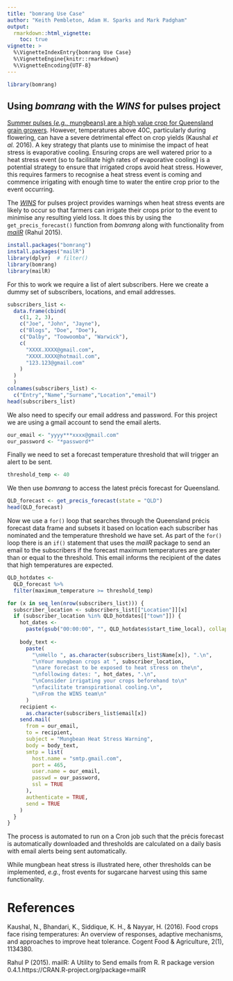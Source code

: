 ```yaml
---
title: "bomrang Use Case"
author: "Keith Pembleton, Adam H. Sparks and Mark Padgham"
output:
  rmarkdown::html_vignette:
    toc: true
vignette: >
  %\VignetteIndexEntry{bomrang Use Case}
  %\VignetteEngine{knitr::rmarkdown}
  %\VignetteEncoding{UTF-8}
---
```


```r
library(bomrang)
```

## Using _bomrang_ with the _WINS_ for pulses project

[Summer pulses (*e.g.*, mungbeans) are a high value crop for Queensland grain growers](http://www.pulseaus.com.au/about/australian-pulse-industry). However,
temperatures above 40C, particularly during flowering, can have a severe
detrimental effect on crop yields (Kaushal *et al.* 2016). A key strategy that
plants use to minimise the impact of heat stress is evaporative cooling.
Ensuring crops are well watered prior to a heat stress event (so to facilitate
high rates of evaporative cooling) is a potential strategy to ensure that
irrigated crops avoid heat stress. However, this requires farmers to recognise a
heat stress event is coming and commence irrigating with enough time to water
the entire crop prior to the event occurring.

The [_WINS_](https://github.com/ToowoombaTrio/WINS) for pulses project provides
warnings when heat stress events are likely to occur so that farmers can
irrigate their crops prior to the event to minimise any resulting yield
loss. It does this by using the `get_precis_forecast()` function from
_bomrang_ along with functionality from 
[_mailR_](https://CRAN.R-project.org/package=mailR) (Rahul 2015).
```r
install.packages("bomrang")
install.packages("mailR")
library(dplyr)  # filter()
library(bomrang)
library(mailR)
```
For this to work we require a list of alert subscribers. Here we create a dummy
set of subscribers, locations, and email addresses.

```r
subscribers_list <-
  data.frame(cbind(
    c(1, 2, 3),
    c("Joe", "John", "Jayne"),
    c("Blogs", "Doe", "Doe"),
    c("Dalby", "Toowoomba", "Warwick"),
    c(
      "XXXX.XXXX@gmail.com",
      "XXXX.XXXX@hotmail.com",
      "123.123@gmail.com"
    )
  )
  )
colnames(subscribers_list) <-
  c("Entry","Name","Surname","Location","email")
head(subscribers_list)
```

We also need to specify our email address and password. For this project we are
using a gmail account to send the email alerts.

```r
our_email <- "yyyy***xxxx@gmail.com"
our_password <- "*password*"
```

Finally we need to set a forecast temperature threshold that will trigger an
alert to be sent.

```r
threshold_temp <- 40
```

We then use _bomrang_ to access the latest précis forecast for Queensland.
```r
QLD_forecast <- get_precis_forecast(state = "QLD")
head(QLD_forecast)
```

Now we use a `for()` loop that searches through the Queensland précis forecast
data frame and subsets it based on location each subscriber has nominated and
the temperature threshold we have set. As part of the `for()` loop there is an
`if()` statement that uses the _mailR_ package to send an email to the
subscribers if the forecast maximum temperatures are greater than or equal to
the threshold. This email informs the recipient of the dates that high
temperatures are expected.

```r
QLD_hotdates <-
  QLD_forecast %>%
  filter(maximum_temperature >= threshold_temp)

for (x in seq_len(nrow(subscribers_list))) {
  subscriber_location <- subscribers_list[["Location"]][x]
  if (subscriber_location %in% QLD_hotdates[["town"]]) {
    hot_dates <-
      paste(gsub("00:00:00", "", QLD_hotdates$start_time_local), collapse = ", ")
    
    body_text <-
      paste(
        "\nHello ", as.character(subscribers_list$Name[x]), ".\n",
        "\nYour mungbean crops at ", subscriber_location,
        "\nare forecast to be exposed to heat stress on the\n",
        "\nfollowing dates: ", hot_dates, ".\n",
        "\nConsider irrigating your crops beforehand to\n"
        "\nfacilitate transpirational cooling.\n",
        "\nFrom the WINS team\n"
      )
    recipient <-
      as.character(subscribers_list$email[x])
    send.mail(
      from = our_email,
      to = recipient,
      subject = "Mungbean Heat Stress Warning",
      body = body_text,
      smtp = list(
        host.name = "smtp.gmail.com",
        port = 465,
        user.name = our_email,
        passwd = our_password,
        ssl = TRUE
      ),
      authenticate = TRUE,
      send = TRUE
    ) 
  }
}
```

The process is automated to run on a Cron job such that the précis forecast is
automatically downloaded and thresholds are calculated on a daily basis with
email alerts being sent automatically.

While mungbean heat stress is illustrated here, other thresholds can be
implemented, *e.g.*, frost events for sugarcane harvest using this same
functionality.

# References

Kaushal, N., Bhandari, K., Siddique, K. H., & Nayyar, H. (2016). Food crops face
rising temperatures: An overview of responses, adaptive mechanisms, and
approaches to improve heat tolerance. Cogent Food & Agriculture, 2(1), 1134380.

Rahul P (2015). mailR: A Utility to Send emails from R. R package version 0.4.1.https://CRAN.R-project.org/package=mailR  
